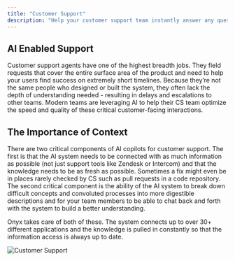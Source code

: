 ```yaml
---
title: "Customer Support"
description: "Help your customer support team instantly answer any question across your entire product."
---
```


## AI Enabled Support

Customer support agents have one of the highest breadth jobs. They field requests that cover the entire surface area of the product and need to help
your users find success on extremely short timelines. Because they’re not the same people who designed or built the system, they often lack the depth
of understanding needed - resulting in delays and escalations to other teams. Modern teams are leveraging AI to help their CS team optimize the speed
and quality of these critical customer-facing interactions.

## The Importance of Context

There are two critical components of AI copilots for customer support. The first is that the AI system needs to be connected with as much information
as possible (not just support tools like Zendesk or Intercom) and that the knowledge needs to be as fresh as possible. Sometimes a fix might even be
in places rarely checked by CS such as pull requests in a code repository. The second critical component is the ability of the AI system to break
down difficult concepts and convoluted processes into more digestible descriptions and for your team members to be able to chat back and forth with
the system to build a better understanding.

Onyx takes care of both of these. The system connects up to over 30+ different applications and the knowledge is pulled in constantly so that the
information access is always up to date.

![Customer Support](/images/more/use_cases/CustomerSupport.png)
